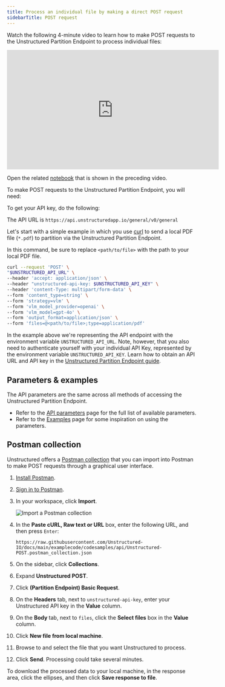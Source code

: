 ```yaml
---
title: Process an individual file by making a direct POST request
sidebarTitle: POST request
---
```


Watch the following 4-minute video to learn how to make POST requests to the Unstructured Partition Endpoint to process individual files:

<iframe
width="560"
height="315"
src="https://www.youtube.com/embed/fU080EahKwc"
title="YouTube video player"
frameborder="0"
allow="accelerometer; autoplay; clipboard-write; encrypted-media; gyroscope; picture-in-picture"
allowfullscreen
></iframe>

Open the related [notebook](https://colab.research.google.com/drive/1rJOZYZfsTQ_JV2hXaY4kgYvbA7xEWBZn?usp=sharing) that is shown in the preceding video.

To make POST requests to the Unstructured Partition Endpoint, you will need:


<SharedAPIKeyURL />

To get your API key, do the following:


<GetStartedSimpleAPIOnly/>

The API URL is `https://api.unstructuredapp.io/general/v0/general`

Let's start with a simple example in which you use [curl](https://curl.se/) to send a local PDF file (`*.pdf`) to partition via the Unstructured Partition Endpoint.

In this command, be sure to replace `<path/to/file>` with the path to your local PDF file.

```bash
curl --request 'POST' \
"$UNSTRUCTURED_API_URL" \
--header 'accept: application/json' \
--header "unstructured-api-key: $UNSTRUCTURED_API_KEY" \
--header 'content-Type: multipart/form-data' \
--form 'content_type=string' \
--form 'strategy=vlm' \
--form 'vlm_model_provider=openai' \
--form 'vlm_model=gpt-4o' \
--form 'output_format=application/json' \
--form 'files=@<path/to/file>;type=application/pdf'
```

In the example above we're representing the API endpoint with the environment variable `UNSTRUCTURED_API_URL`. Note, however, that you also need to authenticate yourself with
your individual API Key, represented by the environment variable `UNSTRUCTURED_API_KEY`. Learn how to obtain an API URL and API key in the [Unstructured Partition Endpoint guide](/api-reference/partition/overview).

## Parameters & examples

The API parameters are the same across all methods of accessing the Unstructured Partition Endpoint.

* Refer to the [API parameters](/api-reference/partition/api-parameters) page for the full list of available parameters.
* Refer to the [Examples](/api-reference/partition/examples) page for some inspiration on using the parameters.

[//]: # (TODO: when we have the concepts page shared across products, link it from here for the users to learn about partition strategies, chunking strategies and other important shared concepts)

## Postman collection

Unstructured offers a [Postman collection](https://learning.postman.com/docs/collections/collections-overview/) that you can import into Postman to make POST requests through a graphical user interface.

1. [Install Postman](https://learning.postman.com/docs/getting-started/installation/installation-and-updates/).
2. [Sign in to Postman](https://learning.postman.com/docs/getting-started/installation/postman-account/#signing-in-to-postman).
3. In your workspace, click **Import**.

   ![Import a Postman collection](/img/api/post/import.png)

4. In the **Paste cURL, Raw text or URL** box, enter the following URL, and then press `Enter`:

   ```
   https://raw.githubusercontent.com/Unstructured-IO/docs/main/examplecode/codesamples/api/Unstructured-POST.postman_collection.json
   ```

5. On the sidebar, click **Collections**.
6. Expand **Unstructured POST**.
7. Click **(Partition Endpoint) Basic Request**.
8. On the **Headers** tab, next to `unstructured-api-key`, enter your Unstructured API key in the **Value** column.
9. On the **Body** tab, next to `files`, click the **Select files** box in the **Value** column.
10. Click **New file from local machine**.
11. Browse to and select the file that you want Unstructured to process. 
12. Click **Send**. Processing could take several minutes.

To download the processed data to your local machine, in the response area, click the ellipses, and then click **Save response to file**.